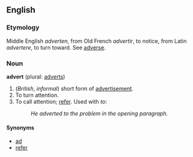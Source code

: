 ==English==

===Etymology===
Middle English ''adverten'', from Old French ''advertir'', to notice, from Latin ''advertere'', to turn toward. See [[adverse]].

===Noun===
'''advert''' (plural: [[adverts]])

#(''British'', ''informal'') short form of [[advertisement]].<!-- not used in Aus: we use "ad" -->
# To turn attention. 
# To call attention; [[refer]]. Used with ''to'': 
#:''He adverted to the problem in the opening paragraph.''

====Synonyms====
*[[ad]]
*[[refer]]